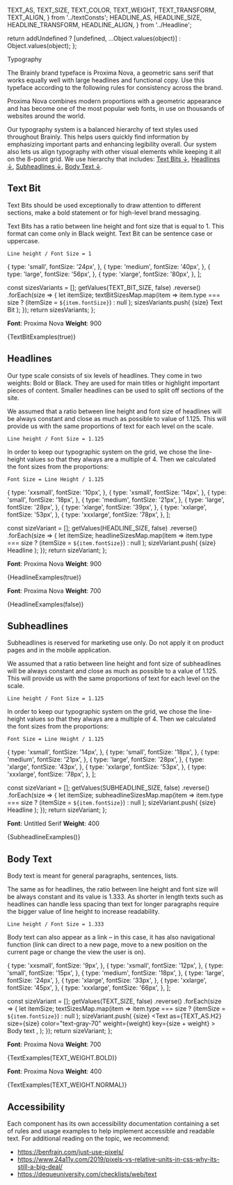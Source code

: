   TEXT_AS,
  TEXT_SIZE,
  TEXT_COLOR,
  TEXT_WEIGHT,
  TEXT_TRANSFORM,
  TEXT_ALIGN,
} from '../textConsts';
  HEADLINE_AS,
  HEADLINE_SIZE,
  HEADLINE_TRANSFORM,
  HEADLINE_ALIGN,
} from '../Headline';

<Meta title="Foundation ✨/Typography" />

  return addUndefined
    ? [undefined, ...Object.values(object)]
    : Object.values(object);
};

<PageHeader type="foundation">Typography</PageHeader>

The Brainly brand typeface is Proxima Nova, a geometric sans serif that works equally well with large headlines and functional copy. Use this typeface according to the following rules for consistency across the brand.

Proxima Nova combines modern proportions with a geometric appearance and has become one of the most popular web fonts, in use on thousands of websites around the world.

Our typography system is a balanced hierarchy of text styles used throughout Brainly.
This helps users quickly find information by emphasizing important parts and enhancing legibility overall.
Our system also lets us align typography with other visual elements while keeping it all on the 8-point grid. We use hierarchy that includes:
[Text Bits ↓](#text-bit), [Headlines ↓](#headlines), [Subheadlines ↓](#subheadlines), [Body Text ↓](#body-text).

## Text Bit

Text Bits should be used exceptionally to draw attention to different sections, make a bold statement or for high-level brand messaging.

Text Bits has a ratio between line height and font size that is equal to 1. This format can come only in Black weight. Text Bit can be sentence case or uppercase.

`Line height / Font Size = 1`

  {
    type: 'small',
    fontSize: '24px',
  },
  {
    type: 'medium',
    fontSize: '40px',
  },
  {
    type: 'large',
    fontSize: '56px',
  },
  {
    type: 'xlarge',
    fontSize: '80px',
  },
];

  const sizesVariants = [];
  getValues(TEXT_BIT_SIZE, false)
    .reverse()
    .forEach(size => {
      let itemSize;
      textBitSizesMap.map(item =>
        item.type === size ? (itemSize = `${item.fontSize}`) : null
      );
      sizesVariants.push(
        <TypeSpecimen key={size}>
          <Label>{size}</Label>
          <TextBit key="size" size={size} color="text-black">
            Text Bit
          </TextBit>
        </TypeSpecimen>
      );
    });
  return sizesVariants;
};

**Font**: Proxima Nova
**Weight**: 900

<Typeset>{TextBitExamples(true)}</Typeset>

## Headlines

Our type scale consists of six levels of headlines. They come in two weights: Bold or Black. They are used for main titles or highlight important pieces of content. Smaller headlines can be used to split off sections of the site.

We assumed that a ratio between line height and font size of headlines will be always constant and close as much as possible to value of 1.125. This will provide us with the same proportions of text for each level on the scale.

`Line height / Font Size = 1.125`

In order to keep our typographic system on the grid, we chose the line-height values so that they always are a multiple of 4. Then we calculated the font sizes from the proportions:

`Font Size = Line Height / 1.125`

  {
    type: 'xxsmall',
    fontSize: '10px',
  },
  {
    type: 'xsmall',
    fontSize: '14px',
  },
  {
    type: 'small',
    fontSize: '18px',
  },
  {
    type: 'medium',
    fontSize: '21px',
  },
  {
    type: 'large',
    fontSize: '28px',
  },
  {
    type: 'xlarge',
    fontSize: '39px',
  },
  {
    type: 'xxlarge',
    fontSize: '53px',
  },
  {
    type: 'xxxlarge',
    fontSize: '78px',
  },
];

  const sizeVariant = [];
  getValues(HEADLINE_SIZE, false)
    .reverse()
    .forEach(size => {
      let itemSize;
      headlineSizesMap.map(item =>
        item.type === size ? (itemSize = `${item.fontSize}`) : null
      );
      sizeVariant.push(
        <TypeSpecimen key={size}>
          <Label>{size}</Label>
          <Headline
            key={size}
            as={HEADLINE_AS.H2}
            size={size}
            extraBold={extraBold}
          >
            Headline
          </Headline>
        </TypeSpecimen>
      );
    });
  return sizeVariant;
};

**Font**: Proxima Nova
**Weight**: 900

<Typeset>{HeadlineExamples(true)}</Typeset>

**Font**: Proxima Nova
**Weight**: 700

<Typeset>{HeadlineExamples(false)}</Typeset>

## Subheadlines

Subheadlines is reserved for marketing use only. Do not apply it on product pages and in the mobile application.

We assumed that a ratio between line height and font size of subheadlines will be always constant and close as much as possible to a value of 1.125. This will provide us with the same proportions of text for each level on the scale.

`Line height / Font Size = 1.125`

In order to keep our typographic system on the grid, we chose the line-height values so that they always are a multiple of 4. Then we calculated the font sizes from the proportions:

`Font Size = Line Height / 1.125`

  {
    type: 'xsmall',
    fontSize: '14px',
  },
  {
    type: 'small',
    fontSize: '18px',
  },
  {
    type: 'medium',
    fontSize: '21px',
  },
  {
    type: 'large',
    fontSize: '28px',
  },
  {
    type: 'xlarge',
    fontSize: '43px',
  },
  {
    type: 'xxlarge',
    fontSize: '53px',
  },
  {
    type: 'xxxlarge',
    fontSize: '78px',
  },
];

  const sizeVariant = [];
  getValues(SUBHEADLINE_SIZE, false)
    .reverse()
    .forEach(size => {
      let itemSize;
      subheadlineSizesMap.map(item =>
        item.type === size ? (itemSize = `${item.fontSize}`) : null
      );
      sizeVariant.push(
        <TypeSpecimen key={size}>
          <Label>{size}</Label>
          <Subheadline key={size} as={SUBHEADLINE_AS.H2} size={size}>
            Headline
          </Subheadline>
        </TypeSpecimen>
      );
    });
  return sizeVariant;
};

**Font**: Untitled Serif
**Weight**: 400

<Typeset>{SubheadlineExamples()}</Typeset>

## Body Text

Body text is meant for general paragraphs, sentences, lists.

The same as for headlines, the ratio between line height and font size will be always constant and its value is 1.333. As shorter in length texts such as headlines can handle less spacing than text for longer paragraphs require the bigger value of line height to increase readability.

`Line height / Font Size = 1.333`

Body text can also appear as a link – in this case, it has also navigational function (link can direct to a new page, move to a new position on the current page or change the view the user is on).

  {
    type: 'xxsmall',
    fontSize: '9px',
  },
  {
    type: 'xsmall',
    fontSize: '12px',
  },
  {
    type: 'small',
    fontSize: '15px',
  },
  {
    type: 'medium',
    fontSize: '18px',
  },
  {
    type: 'large',
    fontSize: '24px',
  },
  {
    type: 'xlarge',
    fontSize: '33px',
  },
  {
    type: 'xxlarge',
    fontSize: '45px',
  },
  {
    type: 'xxxlarge',
    fontSize: '66px',
  },
];

  const sizeVariant = [];
  getValues(TEXT_SIZE, false)
    .reverse()
    .forEach(size => {
      let itemSize;
      textSizesMap.map(item =>
        item.type === size ? (itemSize = `${item.fontSize}`) : null
      );
      sizeVariant.push(
        <TypeSpecimen key={size}>
          <Label>{size}</Label>
          <Text
            as={TEXT_AS.H2}
            size={size}
            color="text-gray-70"
            weight={weight}
            key={size + weight}
          >
            Body text
          </Text>,
        </TypeSpecimen>
      );
    });
  return sizeVariant;
};

**Font**: Proxima Nova
**Weight**: 700

<Typeset>{TextExamples(TEXT_WEIGHT.BOLD)}</Typeset>

**Font**: Proxima Nova
**Weight**: 400

<Typeset>{TextExamples(TEXT_WEIGHT.NORMAL)}</Typeset>

## Accessibility

Each component has its own accessibility documentation containing a set of rules and usage examples to help implement accessible and readable text.
For additional reading on the topic, we recommend:

- <https://benfrain.com/just-use-pixels/>
- <https://www.24a11y.com/2019/pixels-vs-relative-units-in-css-why-its-still-a-big-deal/>
- <https://dequeuniversity.com/checklists/web/text>
